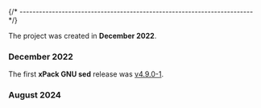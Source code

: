 

{/* ------------------------------------------------------------------------ */}

The project was created in **December 2022**.

### December 2022

The first **xPack GNU sed** release was
[v4.9.0-1](/blog/2022/12/11/sed-v4-9-0-1-released/).

### August 2024

<HistoryRestructuring/>
